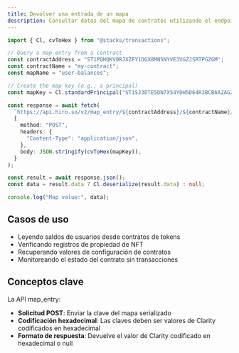 ```yaml
---
title: Devolver una entrada de un mapa
description: Consultar datos del mapa de contratos utilizando el endpoint map_entry de la API de Stacks
---
```

```typescript
import { Cl, cvToHex } from "@stacks/transactions";

// Query a map entry from a contract
const contractAddress = "ST1PQHQKV0RJXZFY1DGX8MNSNYVE3VGZJSRTPGZGM";
const contractName = "my-contract";
const mapName = "user-balances";

// Create the map key (e.g., a principal)
const mapKey = Cl.standardPrincipal("ST1SJ3DTE5DN7X54YDH5D64R3BCB6A2AG2ZQ8YPD5");

const response = await fetch(
  `https://api.hiro.so/v2/map_entry/${contractAddress}/${contractName}/${mapName}`,
  {
    method: "POST",
    headers: {
      "Content-Type": "application/json",
    },
    body: JSON.stringify(cvToHex(mapKey)),
  }
);

const result = await response.json();
const data = result.data ? Cl.deserialize(result.data) : null;

console.log("Map value:", data);
```

## Casos de uso

* Leyendo saldos de usuarios desde contratos de tokens
* Verificando registros de propiedad de NFT
* Recuperando valores de configuración de contratos
* Monitoreando el estado del contrato sin transacciones

## Conceptos clave

La API map\_entry:

* **Solicitud POST**: Enviar la clave del mapa serializado
* **Codificación hexadecimal**: Las claves deben ser valores de Clarity codificados en hexadecimal
* **Formato de respuesta**: Devuelve el valor de Clarity codificado en hexadecimal o null
